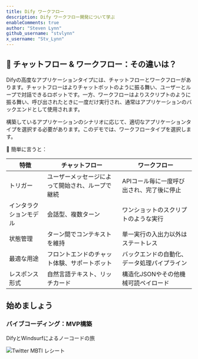 ```yaml
---
title: Dify ワークフロー
description: Dify ワークフロー開発について学ぶ
enableComments: true
author: "Steven Lynn"
github_username: "stvlynn"
x_username: "Stv_Lynn"
---
```


## 🤔 チャットフロー & ワークフロー：その違いは？

Difyの高度なアプリケーションタイプには、チャットフローとワークフローがあります。チャットフローはよりチャットボットのように振る舞い、ユーザーとループで対話できるロボットです。一方、ワークフローはよりスクリプトのように振る舞い、呼び出されたときに一度だけ実行され、通常はアプリケーションのバックエンドとして使用されます。

構築しているアプリケーションのシナリオに応じて、適切なアプリケーションタイプを選択する必要があります。このデモでは、ワークフロータイプを選択します。

🌰 簡単に言うと：

| 特徴 | チャットフロー | ワークフロー |
|---------|----------|----------|
| トリガー | ユーザーメッセージによって開始され、ループで継続 | APIコール毎に一度呼び出され、完了後に停止 |
| インタラクションモデル | 会話型、複数ターン | ワンショットのスクリプトのような実行 |
| 状態管理 | ターン間でコンテキストを維持 | 単一実行の入出力以外はステートレス |
| 最適な用途 | フロントエンドのチャット体験、サポートボット | バックエンドの自動化、データ処理パイプライン |
| レスポンス形式 | 自然言語テキスト、リッチカード | 構造化JSONやその他機械可読ペイロード |

## 始めましょう

### バイブコーディング：MVP構築

<Cards>
   <Card 
    href="./playground/twitter-mbti-receipt" 
    title="MVPの構築：フロントエンド＆バックエンド"
  >
  <p>DifyとWindsurfによるノーコードの旅</p>
    <img src="https://s2.loli.net/2025/05/12/bDNACQq2Stp4L76.png" alt="Twitter MBTI レシート" />
    </Card>
</Cards>